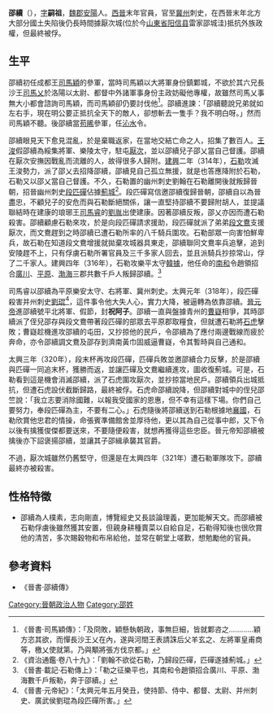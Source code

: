 '''邵續'''（{{bd|？||？|catIdx=s}}），[[表字|字]]'''嗣祖'''，[[魏郡|魏郡]][[安陽|安陽]]人。[[西晉|西晉]]末年官員，官至[[冀州|冀州]]刺史，在西晉末年北方大部分國土失陷後仍長時間據厭次城(位於今[[山東省|山東省]][[阳信县|阳信县]]雷家邵城洼)抵抗外族政權，但最終被俘。

== 生平 ==
邵續初任成都王[[司馬穎|司馬穎]]的參軍，當時司馬穎以大將軍身份鎮鄴城，不欲於其六兄長沙王[[司馬乂|司馬乂]]於洛陽以太尉、都督中外諸軍事身份主政妨礙他專權，故雖然司馬乂事無大小都會諮詢司馬穎，而司馬穎卻仍要討伐他<ref>《晉書·司馬穎傳》：「及冏敗，穎懸執朝政，事無巨細，皆就鄴咨之…………穎方恣其欲，而憚長沙王乂在內，遂與河間王表請誅后父羊玄之、左將軍皇甫商等，檄乂使就第。乃與顒將張方伐京都。」</ref>。邵續進諫：「邵續聽說兄弟就如左右手，現在明公要正抵抗全天下的敵人，卻想斬去一隻手？我不明白呀。」然而司馬穎不聽。後邵續當[[苟晞|苟晞]]參軍，任[[沁水縣|沁水]]令。

邵續眼見天下愈見混亂，於是棄職返家，在當地交結亡命之人，招集了數百人。[[王浚|王浚]]假邵續為綏集將軍、樂陵太守，駐屯[[厭次|厭次]]，並以邵續兒子邵乂當自己督護。邵續在厭次安撫因戰亂而流離的人，故得很多人歸附。[[建興_(西晉)|建興]]二年（314年），[[石勒|石勒]]攻滅王浚勢力，派了邵乂去招降邵續，邵續見自己孤立無援，就是也答應降附於石勒，石勒又以邵乂當自己督護。不久，石勒置的幽州刺史劉翰在石勒離開後就叛歸晉朝，招晉幽州刺史[[段匹磾|段匹磾]]佔據[[薊城|薊城]]<ref>《資治通鑑·卷八十九》：「劉翰不欲從石勒，乃歸段匹磾，匹磾遂據薊城。」</ref>。段匹磾寫信邀邵續復歸晉朝，邵續自以為晉盡忠，不顧兒子的安危而與石勒斷絕關係，讓一直堅持邵續不要歸附胡人，並提議聯結時在建康的琅琊王[[司馬睿|司馬睿]]的[[劉胤_(東晉)|劉胤]]出使建康。因著邵續反叛，邵乂亦因而遭石勒殺害。邵續顧慮石勒來攻，於是向段匹磾請求援助，段匹磾就派了弟弟[[段文鴦|段文鴦]]支援厭次，而文鴦趕到之時邵續已遭石勒所率的八千騎兵圍攻。石勒部眾一向害怕鮮卑兵，故石勒在知道段文鴦增援就拋棄攻城器具東走，邵續聯同文鴦率兵追擊，追到安陵趕不上，只有俘虜石勒所署官員及三千多家人回去，並且派騎兵抄掠常山，俘了二千家人。建興四年（316年），石勒攻樂平太守[[韓據|韓據]]，他任命的[[南和縣|南和]]令趙領招合[[廣川郡|廣川]]、[[平原郡|平原]]、[[渤海郡|渤海]]三郡共數千戶人叛歸邵續。<ref>《晉書·載記·石勒傳上》：「勒之征樂平也，其南和令趙領招合廣川、平原、渤海數千戶叛勒，奔于邵續。」</ref>

司馬睿以邵續為平原樂安太守、右將軍、冀州刺史。太興元年（318年），段匹磾殺害并州刺史[[劉琨|劉琨]]<ref>《晉書·元帝紀》：「太興元年五月癸丑，使持節、侍中、都督、太尉、并州刺史、廣武侯劉琨為段匹磾所害。」</ref>，這件事令他大失人心，實力大降，被逼轉為依靠邵續。[[晉元帝|晉元帝]]進邵續號平北將軍、假節，封'''祝阿子'''。邵續一直與盤據青州的[[曹嶷|曹嶷]]相爭，其時邵續派了侄兒邵存與段文鴦帶著段匹磾的部眾去平原郡取糧食，但就遭石勒將[[石虎|石虎]]擊敗；曹嶷趁機進攻邵續的屯田，又抄掠他的民戶，令邵續為了應付兩邊戰線而疲於奔命，亦令邵續調文鴦及邵存到濟南黃巾固威逼曹嶷，令其暫時與自己通和。

太興三年（320年），段末杯再攻段匹磾，匹磾兵敗並邀邵續合力反擊，於是邵續與匹磾一同追末杯，獲勝而返，並讓匹磾及文鴦繼續進攻，圖收復薊城。可是，石勒看到這是機會消滅邵續，派了石虎圍攻厭次，並抄掠當地民戶。邵續領兵出城抵抗，但遭石虎設伏截斷歸路，最終被俘。石虎命邵續說降，但邵續對城中的侄兒邵竺說：「我立志要消除國難，以報我受國家的恩惠，但不幸有這樣下場。你們自己要努力，奉段匹磾為主，不要有二心。」石虎隨後將邵續送到石勒根據地[[襄國|襄國]]，石勒欣賞他忠君的情操，命張賓準備館舍並厚待他，更以其為自己從事中郎，又下令以後有擒獲俊傑都要送來，不要隨便殺害，就想再獲得這些忠臣。晉元帝知邵續被擒後亦下詔褒揚邵續，並讓其子邵緝承襲其官爵。

不過，厭次城雖然仍舊堅守，但還是在太興四年（321年）遭石勒軍隊攻下。邵續最終亦被殺害。

== 性格特徵 ==
*邵續為人樸素，志向剛直，博覽經史又長談論理義，更加能解天文。而邵續被石勒俘虜後雖然獲其安置，但親身耕種賣菜以自給自足，石勒得知後也很欣賞他的清苦，多次賜穀物和布帛給他，並常在朝堂上嗟歎，想勉勵他的官員。
== 參考資料 ==
*《晉書·邵續傳》

[[Category:晉朝政治人物|Category:晉朝政治人物]]
[[Category:邵姓|Category:邵姓]]